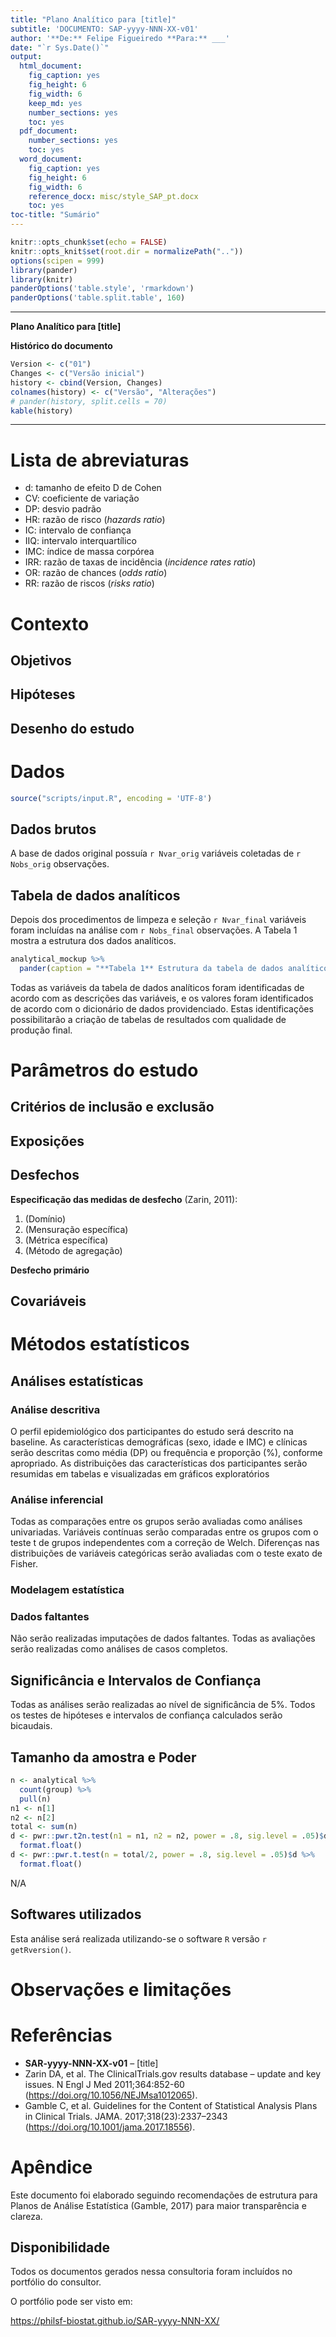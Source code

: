 ```yaml
---
title: "Plano Analítico para [title]"
subtitle: 'DOCUMENTO: SAP-yyyy-NNN-XX-v01'
author: '**De:** Felipe Figueiredo **Para:** ___'
date: "`r Sys.Date()`"
output:
  html_document:
    fig_caption: yes
    fig_height: 6
    fig_width: 6
    keep_md: yes
    number_sections: yes
    toc: yes
  pdf_document:
    number_sections: yes
    toc: yes
  word_document:
    fig_caption: yes
    fig_height: 6
    fig_width: 6
    reference_docx: misc/style_SAP_pt.docx
    toc: yes
toc-title: "Sumário"
---
```


```r
knitr::opts_chunk$set(echo = FALSE)
knitr::opts_knit$set(root.dir = normalizePath(".."))
options(scipen = 999)
library(pander)
library(knitr)
panderOptions('table.style', 'rmarkdown')
panderOptions('table.split.table', 160)
```

---

\newpage

**Plano Analítico para [title]**

**Histórico do documento**

```r
Version <- c("01")
Changes <- c("Versão inicial")
history <- cbind(Version, Changes)
colnames(history) <- c("Versão", "Alterações")
# pander(history, split.cells = 70)
kable(history)
```

---

# Lista de abreviaturas

- d: tamanho de efeito D de Cohen
- CV: coeficiente de variação
- DP: desvio padrão
- HR: razão de risco (*hazards ratio*)
- IC: intervalo de confiança
- IIQ: intervalo interquartílico
- IMC: índice de massa corpórea
- IRR: razão de taxas de incidência (*incidence rates ratio*)
- OR: razão de chances (*odds ratio*)
- RR: razão de riscos (*risks ratio*)

# Contexto

## Objetivos

## Hipóteses

## Desenho do estudo

# Dados

```r
source("scripts/input.R", encoding = 'UTF-8')
```

## Dados brutos

A base de dados original possuía
`r Nvar_orig`
variáveis coletadas de
`r Nobs_orig`
observações.

## Tabela de dados analíticos

Depois dos procedimentos de limpeza e seleção
`r Nvar_final`
variáveis foram incluídas na análise com
`r Nobs_final`
observações.
A Tabela 1 mostra a estrutura dos dados analíticos.

```r
analytical_mockup %>%
  pander(caption = "**Tabela 1** Estrutura da tabela de dados analíticos após seleção e limpeza das variáveis.")
```

Todas as variáveis da tabela de dados analíticos foram identificadas de acordo com as descrições das variáveis, e os valores foram identificados de acordo com o dicionário de dados providenciado.
Estas identificações possibilitarão a criação de tabelas de resultados com qualidade de produção final.

# Parâmetros do estudo

## Critérios de inclusão e exclusão

## Exposições

## Desfechos

**Especificação das medidas de desfecho** (Zarin, 2011):

1. (Domínio)
2. (Mensuração específica)
3. (Métrica específica)
4. (Método de agregação)

**Desfecho primário**

## Covariáveis

# Métodos estatísticos

## Análises estatísticas

### Análise descritiva

O perfil epidemiológico dos participantes do estudo será descrito na baseline.
As características demográficas
(sexo, idade e IMC)
e clínicas
<!-- ( [vars] ) -->
serão descritas como
média (DP)
<!-- mediana (IIQ) -->
ou frequência e proporção (%), conforme apropriado.
As distribuições das características dos participantes serão resumidas em tabelas e visualizadas em gráficos exploratórios

### Análise inferencial

Todas as comparações entre os grupos serão avaliadas como análises univariadas.
Variáveis contínuas serão comparadas entre os grupos com o
teste t de grupos independentes com a correção de Welch.
<!-- teste t pareado. -->
<!-- teste de Wilcoxon. -->
Diferenças nas distribuições de variáveis categóricas serão avaliadas com o teste
exato de Fisher.
<!-- qui-quadrado. -->
<!-- McNemar. -->

<!-- Todas as análises inferenciais serão realizadas com base nos modelos estatísticos (descritos na próxima seção). -->

### Modelagem estatística

### Dados faltantes

Não serão realizadas imputações de dados faltantes.
Todas as avaliações serão realizadas como análises de casos completos.

## Significância e Intervalos de Confiança

Todas as análises serão realizadas ao nível de significância de 5%.
Todos os testes de hipóteses e intervalos de confiança calculados serão
bicaudais.
<!-- unicaudais à esquerda. -->
<!-- unicaudais à direita. -->

## Tamanho da amostra e Poder

```r
n <- analytical %>%
  count(group) %>%
  pull(n)
n1 <- n[1]
n2 <- n[2]
total <- sum(n)
d <- pwr::pwr.t2n.test(n1 = n1, n2 = n2, power = .8, sig.level = .05)$d %>%
  format.float()
d <- pwr::pwr.t.test(n = total/2, power = .8, sig.level = .05)$d %>%
  format.float()
```

<!-- Os grupos de estudo eram balanceados e o tamanho total da amostra foi `r total` incluindo todos os grupos. -->

<!-- Os grupos do estudo não eram balanceados com -->
<!-- `r n1` participantes no grupo1 -->
<!-- e -->
<!-- `r n2` participantes no grupo2 -->
<!-- e um total amostral de `r total`. -->
<!-- Esta análise de poder ajusta para os diferentes tamanhos dos grupos. -->

<!-- Com estes tamanhos amostrais um teste t pode detectar um tamanho de efeito tão grande quanto -->
<!-- **d = `r d`** -->
<!-- com poder estatístico de 80% e um nível de significância de 5% (Cohen, 1988). -->

N/A

## Softwares utilizados

Esta análise será realizada utilizando-se o software `R` versão `r getRversion()`.

# Observações e limitações

# Referências

- **SAR-yyyy-NNN-XX-v01** -- [title]
<!-- - Cohen, J. (1988). Statistical power analysis for the behavioral sciences (2nd Ed.). New York: Routledge. -->
- Zarin DA, et al. The ClinicalTrials.gov results database -- update and key issues. N Engl J Med 2011;364:852-60 (<https://doi.org/10.1056/NEJMsa1012065>).
- Gamble C, et al. Guidelines for the Content of Statistical Analysis Plans in Clinical Trials. JAMA. 2017;318(23):2337–2343 (<https://doi.org/10.1001/jama.2017.18556>).

# Apêndice

Este documento foi elaborado seguindo recomendações de estrutura para Planos de Análise Estatística (Gamble, 2017) para maior transparência e clareza.

## Disponibilidade

Todos os documentos gerados nessa consultoria foram incluídos no portfólio do consultor.

<!-- O cliente solicitou que esta análise seja mantida confidencial até uma futura data, determinada pelo próprio cliente. -->
<!-- Todos os documentos gerados nessa consultoria portanto não foram publicados online e apenas o título e o ano da análise foram incluídas no portfólio do consultor. -->
<!-- Após a data acordada, os documentos serão disponibilizados. -->

<!-- O cliente solicitou que esta análise seja mantida confidencial. -->
<!-- Todos os documentos gerados nessa consultoria portanto não foram publicados online e apenas o título e o ano da análise foram incluídas no portfólio do consultor. -->

O portfólio pode ser visto em:

<https://philsf-biostat.github.io/SAR-yyyy-NNN-XX/>
